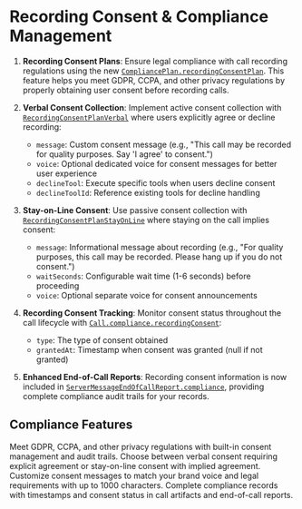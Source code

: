 # Recording Consent & Compliance Management

1. **Recording Consent Plans**: Ensure legal compliance with call recording regulations using the new [`CompliancePlan.recordingConsentPlan`](https://api.vapi.ai/api#:~:text=CompliancePlan.recordingConsentPlan). This feature helps you meet GDPR, CCPA, and other privacy regulations by properly obtaining user consent before recording calls.

2. **Verbal Consent Collection**: Implement active consent collection with [`RecordingConsentPlanVerbal`](https://api.vapi.ai/api#:~:text=RecordingConsentPlanVerbal) where users explicitly agree or decline recording:
    - `message`: Custom consent message (e.g., "This call may be recorded for quality purposes. Say 'I agree' to consent.")
    - `voice`: Optional dedicated voice for consent messages for better user experience
    - `declineTool`: Execute specific tools when users decline consent
    - `declineToolId`: Reference existing tools for decline handling

3. **Stay-on-Line Consent**: Use passive consent collection with [`RecordingConsentPlanStayOnLine`](https://api.vapi.ai/api#:~:text=RecordingConsentPlanStayOnLine) where staying on the call implies consent:
    - `message`: Informational message about recording (e.g., "For quality purposes, this call may be recorded. Please hang up if you do not consent.")
    - `waitSeconds`: Configurable wait time (1-6 seconds) before proceeding
    - `voice`: Optional separate voice for consent announcements

4. **Recording Consent Tracking**: Monitor consent status throughout the call lifecycle with [`Call.compliance.recordingConsent`](https://api.vapi.ai/api#:~:text=Call.compliance.recordingConsent):
    - `type`: The type of consent obtained
    - `grantedAt`: Timestamp when consent was granted (null if not granted)

5. **Enhanced End-of-Call Reports**: Recording consent information is now included in [`ServerMessageEndOfCallReport.compliance`](https://api.vapi.ai/api#:~:text=ServerMessageEndOfCallReport.compliance), providing complete compliance audit trails for your records.

## Compliance Features
<CardGroup cols={2}>
  <Card title="Legal Compliance" icon="gavel">
    Meet GDPR, CCPA, and other privacy regulations with built-in consent management and audit trails.
  </Card>
  <Card title="Flexible Consent Methods" icon="microphone">
    Choose between verbal consent requiring explicit agreement or stay-on-line consent with implied agreement.
  </Card>
  <Card title="Custom Messaging" icon="message-circle">
    Customize consent messages to match your brand voice and legal requirements with up to 1000 characters.
  </Card>
  <Card title="Audit Trails" icon="file-text">
    Complete compliance records with timestamps and consent status in call artifacts and end-of-call reports.
  </Card>
</CardGroup>